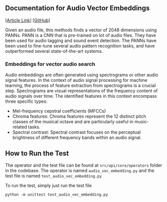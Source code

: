 ## Documentation for Audio Vector Embeddings

[[Article Link](https://www.elastic.co/blog/searching-by-music-leveraging-vector-search-audio-information-retrieval)] [[GitHub](https://github.com/salgado/music-search)]

Given an audio file, this methods finds a vector of 2048 dimensions using PANNs. PANN is a CNN that is pre-trained on lot of audio files. They have been used for audio tagging and sound event detection. The PANNs have been used to fine-tune several audio pattern recognition tasks, and have outperformed several state-of-the-art systems. 

### Embeddings for vector audio search

Audio embeddings are often generated using spectrograms or other audio signal features. In the context of audio signal processing for machine learning, the process of feature extraction from spectrograms is a crucial step. Spectrograms are visual representations of the frequency content of audio signals over time. The identified features in this context encompass three specific types: 
- Mel-frequency cepstral coefficients (MFCCs)
- Chroma features: Chroma features represent the 12 distinct pitch classes of the musical octave and are particularly useful in music-related tasks. 
- Spectral contrast: Spectral contrast focuses on the perceptual brightness of different frequency bands within an audio signal.  

## How to Run the Test
The operator and the test file can be found at `src/api/core/operators` folder in the codebase. The operator is named `audio_vec_embedding.py` and the test file is named `test_audio_vec_embedding.py`

To run the test, simply just run the test file
```
python -m unittest test_audio_vec_embedding.py
```